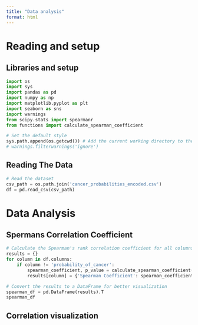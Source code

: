 ```yaml
---
title: "Data analysis"
format: html
---
```


# Reading and setup

## Libraries and setup
```python
import os
import sys
import pandas as pd
import numpy as np
import matplotlib.pyplot as plt
import seaborn as sns
import warnings
from scipy.stats import spearmanr
from functions import calculate_spearman_coefficient

# Set the default style
sys.path.append(os.getcwd()) # Add the current working directory to the path
# warnings.filterwarnings('ignore')
```

## Reading The Data
```python
# Read the dataset
csv_path = os.path.join('cancer_probabilities_encoded.csv')
df = pd.read_csv(csv_path)
```

# Data Analysis

## Spermans Correlation Coefficient
```python
# Calculate the Spearman's rank correlation coefficient for all columns except 'probability_of_cancer'
results = {}
for column in df.columns:
    if column != 'probability_of_cancer':
        spearman_coefficient, p_value = calculate_spearman_coefficient(df, column)
        results[column] = {'Spearman Coefficient': spearman_coefficient, 'p-value': p_value}

# Convert the results to a DataFrame for better visualization
spearman_df = pd.DataFrame(results).T
spearman_df
```

## Correlation visualization
```python

```